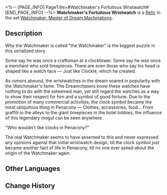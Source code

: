 <%-- [PAGE_INFO]
PageTitle=#Watchmaker's Fortuitous Wristwatch#
[END_PAGE_INFO] --%>
{{Relic Infobox
|id        = 61182
|image     = Item Watchmaker's Fortuitous Wristwatch.png{{subst:void|<!--$UPLOAD:<<SpriteOutput/RelicFigures/IconRelic_118_2.png>-<Item Watchmaker's Fortuitous Wristwatch.png>-<Relic Icons>>-->}}
|set       = Watchmaker, Master of Dream Machinations
|piece     = Hand
|mentions  = 
}}
{{Description|A wristwatch of fine craftsmanship. It contains a unique watch face and clock hands. It is said to be the symbol of good luck in the Dreamscape.}}
'''Watchmaker's Fortuitous Wristwatch''' is a [[Relic]] in the set [[Watchmaker, Master of Dream Machinations]].

==Description==
Why the Watchmaker is called "the Watchmaker" is the biggest puzzle in this serialized story.

Some say he was once a craftsman at a clocktower. Some say he was once a merchant who sold timepieces. There are even those who say his head is shaped like a watch face &mdash; Just like Clockie, which he created.

As rumors abound, the wristwatches in the dream soared in popularity with the Watchmaker's fame. The Dreamchasers know these watches have nothing to do with the esteemed man, yet still regard the watches as a way to show their respect for him and a symbol of good fortune. Due to the promotion of many commercial activities, the clock symbol became the most ubiquitous thing in Penacony &mdash; Clothes, accessories, food... From graffiti in the alleys to the giant timepieces in the hotel lobbies, the influence of this legendary mogul can be seen anywhere.

"Who wouldn't like clocks in Penacony?"

The real Watchmaker seems to have assented to this and never expressed any opinions against that initial wristwatch design, till the clock symbol just became another fact of life in Penacony, till no one ever asked about the origin of the Watchmaker again.

==Other Languages==
{{Other Languages
|en   = Watchmaker's Fortuitous Wristwatch
|zhs  = 钟表匠的交运腕表
|zht  = 鐘錶匠的交運腕錶
|ja   = {{Rubi|時計屋|とけいや}}の{{Rubi|運|うん}}を{{Rubi|引|ひ}}き{{Rubi|寄|よ}}せる{{Rubi|腕時計|うでどけい}}
|ko   = 시계공의 행운 손목시계
|es   = Reloj de la fortuna del Relojero
|fr   = Montre providentielle de l'Horloger
|ru   = Счастливые часы Часовщика
|th   = Watchmaker's Fortuitous Wristwatch
|vi   = Đồng Hồ May Mắn Thợ Đồng Hồ
|de   = Glückbringende Armbanduhr des Uhrmachers
|id   = Watchmaker's Fortuitous Wristwatch
|pt   = Relógio de Pulso Fortuito do Relojoeiro
}}

==Change History==
{{Change History|2.0}}